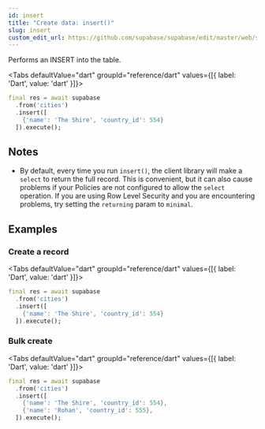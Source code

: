 ```yaml
---
id: insert
title: "Create data: insert()"
slug: insert
custom_edit_url: https://github.com/supabase/supabase/edit/master/web/spec/dart.yml
---
```



Performs an INSERT into the table.


<Tabs
  defaultValue="dart"
  groupId="reference/dart"
  values={[{ label: 'Dart', value: 'dart' }]}>

<TabItem value="dart">

```dart
final res = await supabase
  .from('cities')
  .insert([
    {'name': 'The Shire', 'country_id': 554}
  ]).execute();
```


</TabItem>

</Tabs>





## Notes

- By default, every time you run `insert()`, the client library will make a `select` to return the full record.
This is convenient, but it can also cause problems if your Policies are not configured to allow the `select` operation. 
If you are using Row Level Security and you are encountering problems, try setting the `returning` param to `minimal`.










## Examples

### Create a record



<Tabs
  defaultValue="dart"
  groupId="reference/dart"
  values={[{ label: 'Dart', value: 'dart' }]}>

<TabItem value="dart">

```dart
final res = await supabase
  .from('cities')
  .insert([
    {'name': 'The Shire', 'country_id': 554}
  ]).execute();
```


</TabItem>

</Tabs>

### Bulk create



<Tabs
  defaultValue="dart"
  groupId="reference/dart"
  values={[{ label: 'Dart', value: 'dart' }]}>

<TabItem value="dart">

```dart
final res = await supabase
  .from('cities')
  .insert([
    {'name': 'The Shire', 'country_id': 554},
    {'name': 'Rohan', 'country_id': 555},
  ]).execute();
```


</TabItem>

</Tabs>